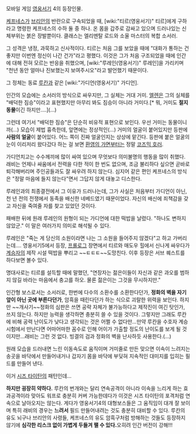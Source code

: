 모바일 게임 [[영웅서기]] 4의 등장인물.

[[케프네스]]가 [[브리안]]의 반란으로 구속되었을 때, [wiki:"티르(영웅서기)" 티르]에게 구하라고 명령한 케프네스의 수하 둘 중 하나. 온 몸을 갑주로 감싸고 있으며 드러나있는 신체부위는 붉은 장발뿐이다. 클래스는 엘리멘탈 로드와 소울 마스터의 복합 소서러.

그 성격은 냉정, 과묵하고 신사적이다. 티르는 처음 그를 보았을 때에 "대화가 통하는 건 좋지만 이번엔 정신이 나간 건가"라고 평했다. 이것은 그가 처음 구조되었을 때에 인간에 대해 전혀 모르는 반응을 취했으며, [wiki:"루레인(영웅서기)" 루레인]을 가리키며 "천년 동안 얼마나 진보했는지 보여주시오"라고 발언했기 때문이다.




그 정체는 동료 [[루칸]]과 같은 [wiki:"가디언(영웅서기)" 가디언].

인간의 모습에는 소서러의 방식으로 싸우지만, 그 실체는 거대 거미. [[엘렌]]은 그의 실체를 "배덕한 짐승"이라고 표현했지만 아무리 봐도 짐승이 아니라 거미다.[* 뭐, 거미도 '''절지동물'''이긴 하지만....](...)

그런데 여기서 "배덕한 짐승"은 단순히 비유적 표현으로 보인다. 우선 거미는 동물이니까(...) 모습이 제법 흉측한데, 앞면에는 정상적인(...) 거미의 얼굴이 붙어있지만 등판에 '''사람의 얼굴'''이 붙어있다. 어느 쪽이 진짜 얼굴인지는 상상에 맡긴다. 등판에 붙은 얼굴의 눈이 이리저리 왔다갔다 하는 걸 보면 [[환영의 가면]]부터는 정말 [[코즈믹 호러]].


가디언치고는 수수께끼에 많이 싸여 있으며 무엇보다 의미불명의 행동을 많이 취했다. 래비는 언제나 싸움에서 전력을 다한 적이 한 번도 없으며, 조금 불리하다 싶으면 곧바로 퇴각해버리며 주인공들과도 잘 싸우려 하지 않는다. 심지어 같은 편인 케프네스의 방식은 "정말 마음에 들지 않는다"면서 그답지 않게 대놓고 디스한다.

루레인과의 최종결전에서 그 이유가 드러나는데, 그가 사실은 처음부터 가디언이 아닌, 천 년 전의 전쟁에서 동족을 배신한 네베드였기 때문이었다. 자신의 배신에 죄책감을 갖고 자신을 죽여줄 자를 찾고 있었던 것이다.

패배한 뒤에 원래 루레인의 원형이 되는 가디언에 대한 떡밥을 날렸다. "하나도 변하지 않았군." 이 말은 여러가지 의미로 해석될 수 있다.

루레인은 "죽는 게 당신의 소원이라면 나는 그 소원을 들어주지 않겠다"고 하고 가버리는데.... 영웅서기5에서 등장, [[프롤로그]] 장면에서 티르와 매도우 힐에서 신나게 싸우다가 [[계승자]]의 제작 시설 떡밥을 뿌리고 ~~ㅌㅌㅌ~~도망친다. 이후 등장은 서브 퀘스트를 하다보면 볼수 있다.

명대사로는 티르를 설득할 때에 말했던, "연장자는 젊은이들이 자신과 같은 과오를 범하지 않길 바라는 마음에서 충고를 하오. 물론 젊은이는 그것을 무시하지만."

인간형 보스로서는 소서러로, 한번에 다수의 소환수를 소환한다던가, '''정화의 벽을 자기 앞이 아닌 곳에 부른다던가''', 암흑을 때린다던가 하는 식으로 괴랄한 위력을 보인다. 하지만 ~~개사기~~정화의 심판은 쓰면 공략 자체가 불가능하다고 제작진이 여긴 탓인가, 쓰지 않는다. 하지만 능력을 생각하면 충분히 쓸 수 있을 것이다. 그렇지만 그래도 루칸에 비해 공력 난이도가 낮다고 생각되는 것은 어쩔 수 없다만...만약 루칸을 수호자 계승 시험에서 만난다면 어마어마한 꼼수로 인해 어이가 가출할 정도의 난이도를 보게 될 것이지만...래비는 그런 것 없다. 빙결의 검과 정화의 벽을 난사하듯 사용한다.(...)

원래 모습을 드러내면 느린 이동속도로 움직이며 거미줄로 만든 맞으면 이속이 느려지는 송곳을 바닥에서 만들어내거나 갑자기 몸을 바닥에 부딪혀 지속적인 대미지를 입히는 필드를 만들어 낸다.

이거 [[시즈 타이탄]]의 패턴인데...

'''하지만 굉장히 약하다.''' 루칸의 번개와는 달리 연속공격이 아니라 이속을 느리게 하는 효과공격이라 맞아도 워프로 충분히 커버 가능한데다가 이것은 시즈 타이탄의 포격처럼 연속으로 날아오지는 않는다. 게다가 영웅서기4의 대형보스들은 그 움직임이 대개 잘 보이며 특히 래비의 경우는 '''느려서''' 필드 만들어내려는 것도 충분히 대비할 수 있다. 루칸의 유도 뇌구나 브리안의 사령들, 케프네스의 유도 암흑구처럼 방해하는 것들도 등장하지 않기에 '''심각한 리스크 없이 가볍게 두들겨 팰 수 있다.'''오히려 인간 버전이 강해!!!
